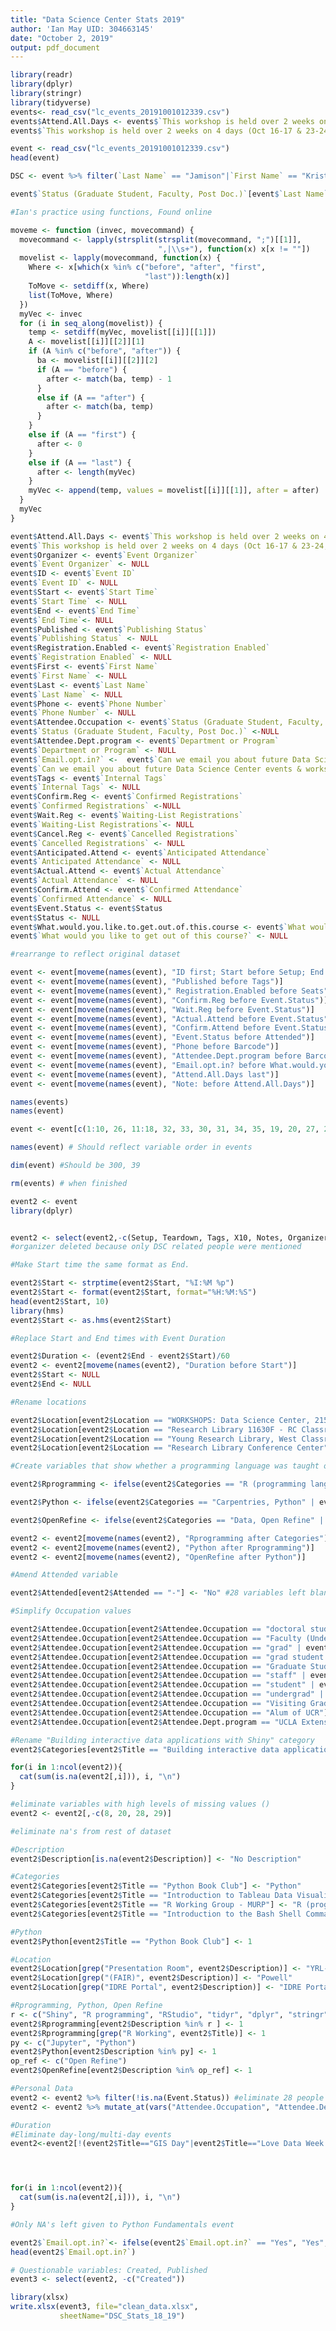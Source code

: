 ```yaml
---
title: "Data Science Center Stats 2019"
author: 'Ian May UID: 304663145'
date: "October 2, 2019"
output: pdf_document
---
```

```r
library(readr)
library(dplyr)
library(stringr)
library(tidyverse)
events<- read_csv("lc_events_20191001012339.csv")
events$Attend.All.Days <- events$`This workshop is held over 2 weeks on 4 days (Oct 16-17 & 23-24, 2019) from 9am-noon. Can you attend attend all 4 days? Please select all that apply:`
events$`This workshop is held over 2 weeks on 4 days (Oct 16-17 & 23-24, 2019) from 9am-noon. Can you attend attend all 4 days? Please select all that apply:` <- NULL

event <- read_csv("lc_events_20191001012339.csv")
head(event)

DSC <- event %>% filter(`Last Name` == "Jamison"|`First Name` == "Kristian" | `First Name` == "Leigh")

event$`Status (Graduate Student, Faculty, Post Doc.)`[event$`Last Name` == "Jamison"|event$`First Name` == "Kristian" | event$`First Name` == "Leigh"] <- "DSC"

#Ian's practice using functions, Found online

moveme <- function (invec, movecommand) {
  movecommand <- lapply(strsplit(strsplit(movecommand, ";")[[1]], 
                                 ",|\\s+"), function(x) x[x != ""])
  movelist <- lapply(movecommand, function(x) {
    Where <- x[which(x %in% c("before", "after", "first", 
                              "last")):length(x)]
    ToMove <- setdiff(x, Where)
    list(ToMove, Where)
  })
  myVec <- invec
  for (i in seq_along(movelist)) {
    temp <- setdiff(myVec, movelist[[i]][[1]])
    A <- movelist[[i]][[2]][1]
    if (A %in% c("before", "after")) {
      ba <- movelist[[i]][[2]][2]
      if (A == "before") {
        after <- match(ba, temp) - 1
      }
      else if (A == "after") {
        after <- match(ba, temp) 
      }
    }
    else if (A == "first") {
      after <- 0
    }
    else if (A == "last") {
      after <- length(myVec)
    }
    myVec <- append(temp, values = movelist[[i]][[1]], after = after)
  }
  myVec
}

event$Attend.All.Days <- event$`This workshop is held over 2 weeks on 4 days (Oct 16-17 & 23-24, 2019) from 9am-noon. Can you attend attend all 4 days? Please select all that apply:`
event$`This workshop is held over 2 weeks on 4 days (Oct 16-17 & 23-24, 2019) from 9am-noon. Can you attend attend all 4 days? Please select all that apply:` <- NULL
event$Organizer <- event$`Event Organizer`
event$`Event Organizer` <- NULL
event$ID <- event$`Event ID`
event$`Event ID` <- NULL
event$Start <- event$`Start Time`
event$`Start Time` <- NULL
event$End <- event$`End Time`
event$`End Time`<- NULL
event$Published <- event$`Publishing Status`
event$`Publishing Status` <- NULL
event$Registration.Enabled <- event$`Registration Enabled`
event$`Registration Enabled` <- NULL
event$First <- event$`First Name`
event$`First Name` <- NULL
event$Last <- event$`Last Name`
event$`Last Name` <- NULL
event$Phone <- event$`Phone Number`
event$`Phone Number` <- NULL
event$Attendee.Occupation <- event$`Status (Graduate Student, Faculty, Post Doc.)`
event$`Status (Graduate Student, Faculty, Post Doc.)` <-NULL
event$Attendee.Dept.program <- event$`Department or Program`
event$`Department or Program` <- NULL
event$`Email.opt.in?` <-  event$`Can we email you about future Data Science Center events & workshops?`
event$`Can we email you about future Data Science Center events & workshops?` <- NULL
event$Tags <- event$`Internal Tags`
event$`Internal Tags` <- NULL
event$Confirm.Reg <- event$`Confirmed Registrations`
event$`Confirmed Registrations` <-NULL
event$Wait.Reg <- event$`Waiting-List Registrations`
event$`Waiting-List Registrations`<- NULL
event$Cancel.Reg <- event$`Cancelled Registrations`
event$`Cancelled Registrations` <- NULL
event$Anticipated.Attend <- event$`Anticipated Attendance`
event$`Anticipated Attendance` <- NULL
event$Actual.Attend <- event$`Actual Attendance`
event$`Actual Attendance` <- NULL
event$Confirm.Attend <- event$`Confirmed Attendance`
event$`Confirmed Attendance` <- NULL
event$Event.Status <- event$Status 
event$Status <- NULL
event$What.would.you.like.to.get.out.of.this.course <- event$`What would you like to get out of this course?`
event$`What would you like to get out of this course?` <- NULL

#rearrange to reflect original dataset

event <- event[moveme(names(event), "ID first; Start before Setup; End before Setup; Tags before Notes")] 
event <- event[moveme(names(event), "Published before Tags")]
event <- event[moveme(names(event)," Registration.Enabled before Seats")]
event <- event[moveme(names(event), "Confirm.Reg before Event.Status")] 
event <- event[moveme(names(event), "Wait.Reg before Event.Status")]
event <- event[moveme(names(event), "Actual.Attend before Event.Status")]
event <- event[moveme(names(event), "Confirm.Attend before Event.Status")]
event <- event[moveme(names(event), "Event.Status before Attended")]
event <- event[moveme(names(event), "Phone before Barcode")]
event <- event[moveme(names(event), "Attendee.Dept.program before Barcode")]
event <- event[moveme(names(event), "Email.opt.in? before What.would.you.like.to.get.out.of.this.course" )]
event <- event[moveme(names(event), "Attend.All.Days last")]
event <- event[moveme(names(event), "Note: before Attend.All.Days")]

names(events)
names(event) 

event <- event[c(1:10, 26, 11:18, 32, 33, 30, 31, 34, 35, 19, 20, 27, 28, 21, 22, 24, 25, 29, 23, 36, 37, 38, 39)]

names(event) # Should reflect variable order in events

dim(event) #Should be 300, 39

rm(events) # when finished
```

```r
event2 <- event
library(dplyr)


event2 <- select(event2,-c(Setup, Teardown, Tags, X10, Notes, Organizer, Phone, Barcode, `Note:`, First, Last, Email))  #eliminate useless variables for analysis
#organizer deleted because only DSC related people were mentioned

#Make Start time the same format as End.

event2$Start <- strptime(event2$Start, "%I:%M %p") 
event2$Start <- format(event2$Start, format="%H:%M:%S")
head(event2$Start, 10)
library(hms)
event2$Start <- as.hms(event2$Start)

#Replace Start and End times with Event Duration

event2$Duration <- (event2$End - event2$Start)/60  
event2 <- event2[moveme(names(event2), "Duration before Start")]
event2$Start <- NULL
event2$End <- NULL

#Rename locations

event2$Location[event2$Location == "WORKSHOPS: Data Science Center, 21536 Young Research Library"] <-"YRL - Data Science Center"
event2$Location[event2$Location == "Research Library 11630F - RC Classroom"] <-"YRL- RC Classroom"
event2$Location[event2$Location == "Young Research Library, West Classroom"] <-"YRL- West Classroom"
event2$Location[event2$Location == "Research Library Conference Center"] <-"YRL- Conference Center"

#Create variables that show whether a programming language was taught or not

event2$Rprogramming <- ifelse(event2$Categories == "R (programming language)" | event2$Categories == "Data, R (programming language)", 1, 0)

event2$Python <- ifelse(event2$Categories == "Carpentries, Python" | event2$Categories == "Python" | event2$Categories == "Data, Python", 1, 0)

event2$OpenRefine <- ifelse(event2$Categories == "Data, Open Refine" | event2$Categories == "Open Refine", 1, 0)

event2 <- event2[moveme(names(event2), "Rprogramming after Categories")]
event2 <- event2[moveme(names(event2), "Python after Rprogramming")]
event2 <- event2[moveme(names(event2), "OpenRefine after Python")]

#Amend Attended variable

event2$Attended[event2$Attended == "-"] <- "No" #28 variables left blank

#Simplify Occupation values

event2$Attendee.Occupation[event2$Attendee.Occupation == "doctoral student" | event2$Attendee.Occupation == "Graduate Student, PhD in Public Health" |  event2$Attendee.Occupation == "PhD Student"|event2$Attendee.Occupation == "Pos-Doc"| event2$Attendee.Occupation == "Post Doc"|event2$Attendee.Occupation == "Postgraduate resident"] <- "Post-Grad/PhD"
event2$Attendee.Occupation[event2$Attendee.Occupation == "Faculty (Undergraduate)"] <- "Faculty"
event2$Attendee.Occupation[event2$Attendee.Occupation == "grad" | event2$Attendee.Occupation == "grad student" | event2$Attendee.Occupation == "Grad student" | event2$Attendee.Occupation == "graduate" | event2$Attendee.Occupation == "graduate student" | event2$Attendee.Occupation == "Graduate student" | event2$Attendee.Occupation == "Graduate Student" | event2$Attendee.Occupation == "Graduate Student" | event2$Attendee.Occupation == "Grad"| event2$Attendee.Occupation == "Graduate" | event2$Attendee.Occupation == "Masters student" ] <- "Grad Student"
event2$Attendee.Occupation[event2$Attendee.Occupation == "grad student & staff" | event2$Attendee.Occupation == "Grad Student & Staff" | event2$Attendee.Occupation == "Grad Student / Staff" | event2$Attendee.Occupation == "staff and grad student" ] <- "Grad Student/Staff"
event2$Attendee.Occupation[event2$Attendee.Occupation == "Graduate Student and Faculty"] <- "Grad Student/Faculty"
event2$Attendee.Occupation[event2$Attendee.Occupation == "staff" | event2$Attendee.Occupation == "Staff" |  event2$Attendee.Occupation == "STAFF" |  event2$Attendee.Occupation == "Academic Staff"] <- "Staff"
event2$Attendee.Occupation[event2$Attendee.Occupation == "student" | event2$Attendee.Occupation == "Student" ] <- "Student"
event2$Attendee.Occupation[event2$Attendee.Occupation == "undergrad" | event2$Attendee.Occupation == "Undergrad" |  event2$Attendee.Occupation == "UNDERGRAD" | event2$Attendee.Occupation == "Undergrad Junior"| event2$Attendee.Occupation == "undergraduate"|event2$Attendee.Occupation == "Undergraduate" |event2$Attendee.Occupation == "undergraduate student" | event2$Attendee.Occupation == "Undergraduate student" | event2$Attendee.Occupation == "Undergraduate Student"] <- "Undergrad"
event2$Attendee.Occupation[event2$Attendee.Occupation == "Visiting Graduate Student" | event2$Attendee.Occupation == "visiting scholar" |  event2$Attendee.Occupation == "Visiting Schola" | event2$Attendee.Occupation == "Visiting Scholar/Post Doc"] <- "Visiting Scholar"
event2$Attendee.Occupation[event2$Attendee.Occupation == "Alum of UCR"] <- "Visitor"
event2$Attendee.Occupation[event2$Attendee.Dept.program == "UCLA Extension Applications Programming"] <- "UCLA Extension Student"

#Rename "Building interactive data applications with Shiny" category
event2$Categories[event2$Title == "Building interactive data applications with Shiny"] <- "Data, R (programming language)"

for(i in 1:ncol(event2)){
  cat(sum(is.na(event2[,i])), i, "\n")
}

#eliminate variables with high levels of missing values ()
event2 <- event2[,-c(8, 20, 28, 29)]

#eliminate na's from rest of dataset

#Description
event2$Description[is.na(event2$Description)] <- "No Description"

#Categories
event2$Categories[event2$Title == "Python Book Club"] <- "Python"
event2$Categories[event2$Title == "Introduction to Tableau Data Visualization"] <- "Data"
event2$Categories[event2$Title == "R Working Group - MURP"] <- "R (programming language)"
event2$Categories[event2$Title == "Introduction to the Bash Shell Command Line"] <- "Bash"

#Python
event2$Python[event2$Title == "Python Book Club"] <- 1

#Location
event2$Location[grep("Presentation Room", event2$Description)] <- "YRL- Presentation Room"
event2$Location[grep("(FAIR)", event2$Description)] <- "Powell"
event2$Location[grep("IDRE Portal", event2$Description)] <- "IDRE Portal"

#Rprogramming, Python, Open Refine
r <- c("Shiny", "R programming", "RStudio", "tidyr", "dplyr", "stringr", "ggplot2")
event2$Rprogramming[event2$Description %in% r ] <- 1
event2$Rprogramming[grep("R Working", event2$Title)] <- 1
py <- c("Jupyter", "Python")
event2$Python[event2$Description %in% py] <- 1
op_ref <- c("Open Refine")
event2$OpenRefine[event2$Description %in% op_ref] <- 1

#Personal Data
event2 <- event2 %>% filter(!is.na(Event.Status)) #eliminate 28 people who put down personal information
event2 <- event2 %>% mutate_at(vars("Attendee.Occupation", "Attendee.Dept.program", "Email.opt.in?"), ~replace_na(.,"No"))

#Duration
#Eliminate day-long/multi-day events
event2<-event2[!(event2$Title=="GIS Day"|event2$Title=="Love Data Week 2019"|event2$Title=="Software Carpentry Workshop - Python - DAY 1"|event2$Title=="Software Carpentry Workshop - Python - DAY 2"),]




for(i in 1:ncol(event2)){
  cat(sum(is.na(event2[,i])), i, "\n")
}

#Only NA's left given to Python Fundamentals event

event2$`Email.opt.in?`<- ifelse(event2$`Email.opt.in?` == "Yes", "Yes", "No")
head(event2$`Email.opt.in?`)

# Questionable variables: Created, Published
event3 <- select(event2, -c("Created"))

library(xlsx)
write.xlsx(event3, file="clean_data.xlsx", 
           sheetName="DSC_Stats_18_19")
```
